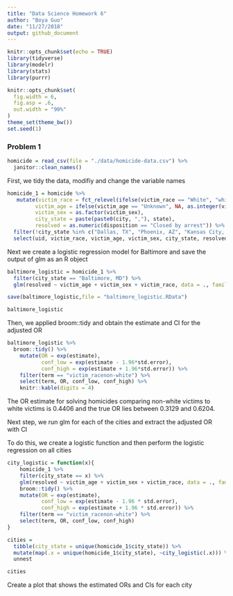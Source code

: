 ```yaml
---
title: "Data Science Homework 6"
author: "Boya Guo"
date: "11/27/2018"
output: github_document
---
```


```r
knitr::opts_chunk$set(echo = TRUE)
library(tidyverse)
library(modelr)
library(stats)
library(purrr)

knitr::opts_chunk$set(
  fig.width = 6,
  fig.asp = .6,
  out.width = "90%"
)
theme_set(theme_bw())
set.seed(1)
```

### Problem 1
```r
homicide = read_csv(file = "./data/homicide-data.csv") %>% 
  janitor::clean_names() 
```

First, we tidy the data, modifiy and change the variable names 
```r
homicide_1 = homicide %>% 
   mutate(victim_race = fct_relevel(ifelse(victim_race == "White", "white", "non-white"), "white"),
         victim_age = ifelse(victim_age == "Unknown", NA, as.integer(victim_age)),
         victim_sex = as.factor(victim_sex),
         city_state = paste(paste0(city, ","), state),
         resolved = as.numeric(disposition == "Closed by arrest")) %>% 
  filter(!city_state %in% c("Dallas, TX", "Phoenix, AZ", "Kansas City, MO", "Tulsa, AL")) %>% 
  select(uid, victim_race, victim_age, victim_sex, city_state, resolved)
```

Next we create a logistic regression model for Baltimore and save the output of glm as an R object
```r
baltimore_logistic = homicide_1 %>%
  filter(city_state == "Baltimore, MD") %>% 
  glm(resolved ~ victim_age + victim_sex + victim_race, data = ., family = binomial()) 

save(baltimore_logistic,file = "baltimore_logistic.RData") 

baltimore_logistic
```

Then, we applied broom::tidy and obtain the estimate and CI for the adjusted OR 
```r
baltimore_logistic %>% 
  broom::tidy() %>% 
    mutate(OR = exp(estimate),
           conf_low = exp(estimate - 1.96*std.error),
           conf_high = exp(estimate + 1.96*std.error)) %>% 
    filter(term == "victim_racenon-white") %>% 
    select(term, OR, conf_low, conf_high) %>% 
    knitr::kable(digits = 4) 
```
The OR estimate for solving homicides comparing non-white victims to white victims is 0.4406 and the true OR lies between 0.3129 and 0.6204.


Next step, we run glm for each of the cities and extract the adjusted OR with CI

To do this, we create a logistic function and then perform the logistic regression on all cities
```r
city_logistic = function(x){
    homicide_1 %>% 
    filter(city_state == x) %>% 
    glm(resolved ~ victim_age + victim_sex + victim_race, data = ., family = binomial())  %>% 
    broom::tidy() %>% 
    mutate(OR = exp(estimate),
           conf_low = exp(estimate - 1.96 * std.error),
           conf_high = exp(estimate + 1.96 * std.error)) %>% 
    filter(term == "victim_racenon-white") %>% 
    select(term, OR, conf_low, conf_high)
}

cities = 
  tibble(city_state = unique(homicide_1$city_state)) %>% 
  mutate(map(.x = unique(homicide_1$city_state), ~city_logistic(.x))) %>% 
  unnest

cities
```

Create a plot that shows the estimated ORs and CIs for each city
```r

```

